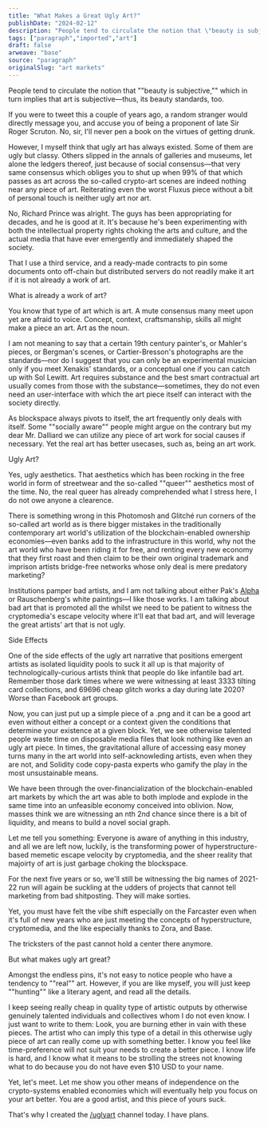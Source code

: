 ```yaml
---
title: "What Makes a Great Ugly Art?"
publishDate: "2024-02-12"
description: "People tend to circulate the notion that \"beauty is subjective,\" which in turn implies that art is subjective—thus, its beauty standards, too. If you......"
tags: ["paragraph","imported","art"]
draft: false
arweave: "base"
source: "paragraph"
originalSlug: "art markets"
---
```


People tend to circulate the notion that ""beauty is subjective,"" which in turn implies that art is subjective—thus, its beauty standards, too. 

If you were to tweet this a couple of years ago, a random stranger would directly message you, and accuse you of being a proponent of late Sir Roger Scruton. No, sir, I'll never pen a book on the virtues of getting drunk. 

However, I myself think that ugly art has always existed. Some of them are ugly but classy. Others slipped in the annals of galleries and museums, let alone the ledgers thereof, just because of social consensus—that very same consensus which obliges you to shut up when 99% of that which passes as art across the so-called crypto-art scenes are indeed nothing near any piece of art. Reiterating even the worst Fluxus piece without a bit of personal touch is neither ugly art nor art.

No, Richard Prince was alright. The guys has been appropriating for decades, and he is good at it. It's because he's been experimenting with both the intellectual property rights choking the arts and culture, and the actual media that have ever emergently and immediately shaped the society.

That I use a third service, and a ready-made contracts to pin some documents onto off-chain but distributed servers do not readily make it art if it is not already a work of art.

What is already a work of art?

You know that type of art which is art. A mute consensus many meet upon yet are afraid to voice. Concept, context, craftsmanship, skills all might make a piece an art. Art as the noun. 

I am not meaning to say that a certain 19th century painter's, or Mahler's pieces, or Bergman's scenes, or Cartier-Bresson's photographs are the standards—nor do I suggest that you can only be an experimental musician only if you meet Xenakis' standards, or a conceptual one if you can catch up with Sol Lewitt. Art requires substance and the best smart contractual art usually comes from those with the substance—sometimes, they do not even need an user-interface with which the art piece itself can interact with the society directly.

As blockspace always pivots to itself, the art frequently only deals with itself. Some ""socially aware"" people might argue on the contrary but my dear Mr. Dalliard we can utilize any piece of art work for social causes if necessary. Yet the real art has better usecases, such as, being an art work.

Ugly Art?

Yes, ugly aesthetics. That aesthetics which has been rocking in the free world in form of streetwear and the so-called ""queer"" aesthetics most of the time. No, the real queer has already comprehended what I stress here, I do not owe anyone a clearence.

There is something wrong in this Photomosh and Glitché run corners of the so-called art world as is there bigger mistakes in the traditionally contemporary art world's utilization of the blockchain-enabled ownership economies—even banks add to the infrastructure in this world, why not the art world who have been riding it for free, and renting every new economy that they first roast and then claim to be their own original trademark and imprison artists bridge-free networks whose only deal is mere predatory marketing?

Institutions pamper bad artists, and I am not talking about either Pak's [Alpha ]()or Rauschenberg's white paintings—I like those works. I am talking about bad art that is promoted all the whilst we need to be patient to witness the cryptomedia's escape velocity where it'll eat that bad art, and will leverage the great artists' art that is not ugly.

Side Effects

One of the side effects of the ugly art narrative that positions emergent artists as isolated liquidity pools to suck it all up is that majority of technologically-curious artists think that people do like infantile bad art. Remember those dark times where we were witnessing at least 3333 tilting card collections, and 69696 cheap glitch works a day during late 2020? Worse than Facebook art groups.

Now, you can just put up a simple piece of a .png and it can be a good art even without either a concept or a context given the conditions that determine your existence at a given block. Yet, we see otherwise talented people waste time on disposable media files that look nothing like even an ugly art piece. In times, the gravitational allure of accessing easy money turns many in the art world into self-acknowleding artists, even when they are not, and Solidity code copy-pasta experts who gamify the play in the most unsustainable means.

We have been through the over-financialization of the blockchain-enabled art markets by which the art was able to both implode and explode in the same time into an unfeasible economy conceived into oblivion. Now, masses think we are witnessing an nth 2nd chance since there is a bit of liquidity, and means to build a novel social graph.

Let me tell you something: Everyone is aware of anything in this industry, and all we are left now, luckily, is the transforming power of hyperstructure-based memetic escape velocity by cryptomedia, and the sheer reality that majoirty of art is just garbage choking the blockspace.

For the next five years or so, we'll still be witnessing the big names of 2021-22 run will again be suckling at the udders of projects that cannot tell marketing from bad shitposting. They will make sorties.

Yet, you must have felt the vibe shift especially on the Farcaster even when it's full of new years who are just meeting the concepts of hyperstructure, cryptomedia, and the like especially thanks to Zora, and Base. 

The tricksters of the past cannot hold a center there anymore.

But what makes ugly art great?

Amongst the endless pins, it's not easy to notice people who have a tendency to ""real"" art. However, if you are like myself, you will just keep ""hunting"" like a literary agent, and read all the details.

I keep seeing really cheap in quality type of artistic outputs by otherwise genuinely talented individuals and collectives whom I do not even know. I just want to write to them: Look, you are burning ether in vain with these pieces. The artist who can imply this type of a detail in this otherwise ugly piece of art can really come up with something better. I know you feel like time-preference will not suit your needs to create a better piece. I know life is hard, and I know what it means to be strolling the strees not knowing what to do because you do not have even $10 USD to your name.

Yet, let's meet. Let me show you other means of independence on the crypto-systems enabled economies which will eventually help you focus on your art better. You are a good artist, and this piece of yours suck.

That's why I created the [/uglyart]() channel today. I have plans.
